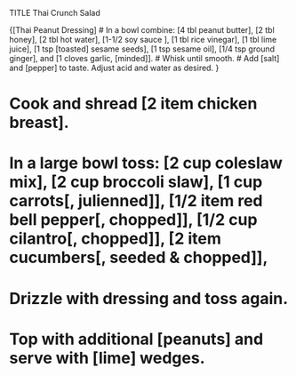 TITLE Thai Crunch Salad


{[Thai Peanut Dressing]
# In a bowl combine: [4 tbl peanut butter], [2 tbl honey], [2 tbl hot water], [1-1/2 soy sauce ], [1 tbl rice vinegar], [1 tbl lime juice], [1 tsp [toasted] sesame seeds], [1 tsp sesame oil], [1/4 tsp ground ginger], and [1 cloves garlic, [minded]]. 
# Whisk until smooth.
# Add [salt] and [pepper] to taste. Adjust acid and water as desired.
}

# Cook and shread [2 item chicken breast].
# In a large bowl toss: [2 cup coleslaw mix], [2 cup broccoli slaw], [1 cup carrots[, julienned]], [1/2 item red bell pepper[, chopped]], [1/2 cup cilantro[, chopped]], [2 item cucumbers[, seeded & chopped]],
# Drizzle with dressing and toss again.
# Top with additional [peanuts] and serve with [lime] wedges.
